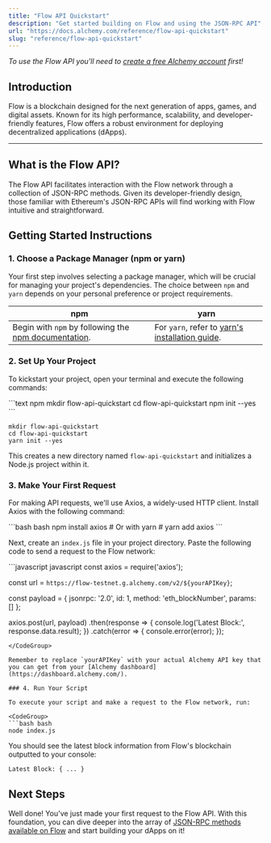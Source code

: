 ```yaml
---
title: "Flow API Quickstart"
description: "Get started building on Flow and using the JSON-RPC API"
url: "https://docs.alchemy.com/reference/flow-api-quickstart"
slug: "reference/flow-api-quickstart"
---
```


*To use the Flow API you'll need to [create a free Alchemy account](https://dashboard.alchemy.com/signup/?utm_source=docs\&utm_medium=website\&utm_campaign=flow) first!*

## Introduction

Flow is a blockchain designed for the next generation of apps, games, and digital assets. Known for its high performance, scalability, and developer-friendly features, Flow offers a robust environment for deploying decentralized applications (dApps).

***

## What is the Flow API?

The Flow API facilitates interaction with the Flow network through a collection of JSON-RPC methods. Given its developer-friendly design, those familiar with Ethereum's JSON-RPC APIs will find working with Flow intuitive and straightforward.

## Getting Started Instructions

### 1. Choose a Package Manager (npm or yarn)

Your first step involves selecting a package manager, which will be crucial for managing your project's dependencies. The choice between `npm` and `yarn` depends on your personal preference or project requirements.

| npm                                                                                                                       | yarn                                                                                                |
| ------------------------------------------------------------------------------------------------------------------------- | --------------------------------------------------------------------------------------------------- |
| Begin with `npm` by following the [npm documentation](https://docs.npmjs.com/downloading-and-installing-node-js-and-npm). | For `yarn`, refer to [yarn's installation guide](https://classic.yarnpkg.com/lang/en/docs/install). |

### 2. Set Up Your Project

To kickstart your project, open your terminal and execute the following commands:

<CodeGroup>
  ```text npm
  mkdir flow-api-quickstart
  cd flow-api-quickstart
  npm init --yes
  ```

  ```text yarn
  mkdir flow-api-quickstart
  cd flow-api-quickstart
  yarn init --yes
  ```
</CodeGroup>

This creates a new directory named `flow-api-quickstart` and initializes a Node.js project within it.

### 3. Make Your First Request

For making API requests, we'll use Axios, a widely-used HTTP client. Install Axios with the following command:

<CodeGroup>
  ```bash bash
  npm install axios
  # Or with yarn
  # yarn add axios
  ```
</CodeGroup>

Next, create an `index.js` file in your project directory. Paste the following code to send a request to the Flow network:

<CodeGroup>
  ```javascript javascript
  const axios = require('axios');

  const url = `https://flow-testnet.g.alchemy.com/v2/${yourAPIKey}`;

  const payload = {
    jsonrpc: '2.0',
    id: 1,
    method: 'eth_blockNumber',
    params: []
  };

  axios.post(url, payload)
    .then(response => {
      console.log('Latest Block:', response.data.result);
    })
    .catch(error => {
      console.error(error);
    });
  ```
</CodeGroup>

Remember to replace `yourAPIKey` with your actual Alchemy API key that you can get from your [Alchemy dashboard](https://dashboard.alchemy.com/).

### 4. Run Your Script

To execute your script and make a request to the Flow network, run:

<CodeGroup>
  ```bash bash
  node index.js
  ```
</CodeGroup>

You should see the latest block information from Flow's blockchain outputted to your console:

```shell
Latest Block: { ... }
```

## Next Steps

Well done! You've just made your first request to the Flow API. With this foundation, you can dive deeper into the array of [JSON-RPC methods available on Flow](/reference/flow-api-endpoints) and start building your dApps on it!
